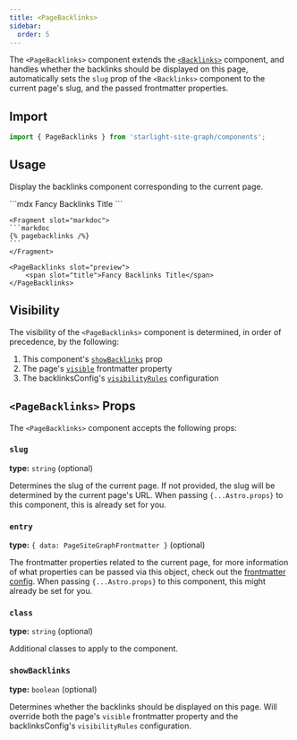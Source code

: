 ```yaml
---
title: <PageBacklinks>
sidebar:
  order: 5
---
```



The `<PageBacklinks>` component extends the [`<Backlinks>`](/starlight-site-graph/components/backlinks) component,
and handles whether the backlinks should be displayed on this page, automatically sets the
`slug` prop of the `<Backlinks>` component to the current page's slug, and the passed frontmatter properties.

## Import
```jsx
import { PageBacklinks } from 'starlight-site-graph/components';
```

## Usage
Display the backlinks component corresponding to the current page.

<Preview>
	```mdx
	<PageBacklinks>
		<span slot="title">Fancy Backlinks Title</span>
	</PageBacklinks>
	```

	<Fragment slot="markdoc">
	```markdoc
	{% pagebacklinks /%}
	```
	</Fragment>

	<PageBacklinks slot="preview">
		<span slot="title">Fancy Backlinks Title</span>
	</PageBacklinks>
</Preview>

## Visibility

The visibility of the `<PageBacklinks>` component is determined, in order of precedence, by the following:

1. This component's [`showBacklinks`](#showbacklinks) prop
2. The page's [`visible`](/starlight-site-graph/configuration/frontmatter/backlinks#visibility) frontmatter property
3. The backlinksConfig's [`visibilityRules`](/starlight-site-graph/configuration/backlinks/general#visibility-rules) configuration


## `<PageBacklinks>` Props

The `<PageBacklinks>` component accepts the following props:

### `slug`

**type:** `string` (optional)

Determines the slug of the current page. If not provided, the slug will be determined by the current page's URL.
When passing `{...Astro.props}` to this component, this is already set for you.

### `entry`

**type:** `{ data: PageSiteGraphFrontmatter }` (optional)

The frontmatter properties related to the current page, for more information of what
properties can be passed via this object, check out the [frontmatter config](/starlight-site-graph/configuration/frontmatter/).
When passing `{...Astro.props}` to this component, this might already be set for you.

### `class`

**type:** `string` (optional)

Additional classes to apply to the component.

### `showBacklinks`

**type:** `boolean` (optional)

Determines whether the backlinks should be displayed on this page.
Will override both the page's `visible` frontmatter property and the backlinksConfig's `visibilityRules` configuration.
